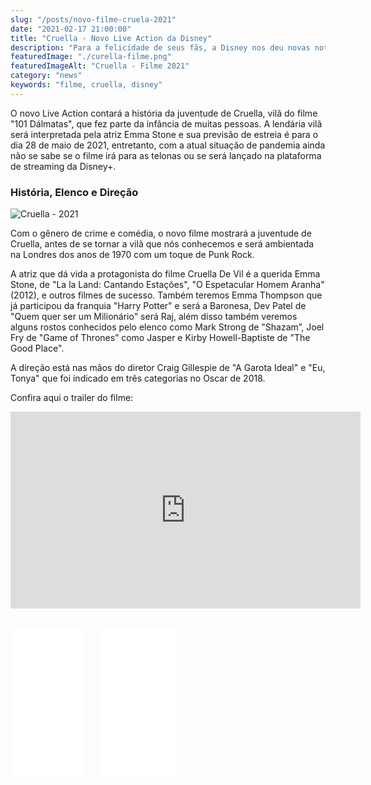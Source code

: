 ```yaml
---
slug: "/posts/novo-filme-cruela-2021"
date: "2021-02-17 21:00:00"
title: "Cruella - Novo Live Action da Disney"
description: "Para a felicidade de seus fãs, a Disney nos deu novas notícias sobre o tão esperado live action de Cruella, protagonizado pela atriz Emma Stone."
featuredImage: "./curella-filme.png"
featuredImageAlt: "Cruella - Filme 2021"
category: "news"
keywords: "filme, cruella, disney"
---
```


O novo Live Action contará a história da juventude de Cruella, vilã do filme "101 Dálmatas", que fez parte da infância de muitas pessoas.
A lendária vilã será interpretada pela atriz Emma Stone e sua previsão de estreia é para o dia 28 de maio de 2021, entretanto, com a atual
situação de pandemia ainda não se sabe se o filme irá para as telonas ou se será lançado na plataforma de streaming da Disney+.

### História, Elenco e Direção

![Cruella - 2021](./cruella.jpg)

Com o gênero de crime e comédia, o novo filme mostrará a juventude de Cruella, antes de se tornar a vilã que nós conhecemos e será ambientada
na Londres dos anos de 1970 com um toque de Punk Rock.

A atriz que dá vida a protagonista do filme Cruella De Vil é a querida Emma Stone, de "La la Land: Cantando Estações",
"O Espetacular Homem Aranha" (2012), e outros filmes de sucesso. Também teremos Emma Thompson que já participou da franquia "Harry Potter"
e será a Baronesa, Dev Patel de "Quem quer ser um Milionário" será Raj, além disso também veremos alguns rostos conhecidos pelo elenco como
Mark Strong de "Shazam”, Joel Fry de "Game of Thrones” como Jasper e Kirby Howell-Baptiste de "The Good Place".

A direção está nas mãos do diretor Craig Gillespie de "A Garota Ideal" e "Eu, Tonya" que foi indicado em três categorias no Oscar de 2018.

Confira aqui o trailer do filme:

<iframe
  width="560"
  height="315"
  src="https://www.youtube.com/embed/gmRKv7n2If8"
  frameborder="0"
  allow="accelerometer; autoplay; clipboard-write; encrypted-media; gyroscope; picture-in-picture"
  allowfullscreen
></iframe>

<iframe
  style="width:120px;height:240px;padding-right: 20px; margin-top: 30px"
  marginwidth="0"
  marginheight="0"
  scrolling="no"
  frameborder="0"
  src="//ws-na.amazon-adsystem.com/widgets/q?ServiceVersion=20070822&OneJS=1&Operation=GetAdHtml&MarketPlace=BR&source=ss&ref=as_ss_li_til&ad_type=product_link&tracking_id=dimensaosete-20&language=pt_BR&marketplace=amazon&region=BR&placement=B08FJHW4YX&asins=B08FJHW4YX&linkId=b93162bf74b1cee85204f677ba08c277&show_border=true&link_opens_in_new_window=true"
></iframe>

<iframe
  style="width:120px;height:240px;"
  marginwidth="0"
  marginheight="0"
  scrolling="no"
  frameborder="0"
  src="//ws-na.amazon-adsystem.com/widgets/q?ServiceVersion=20070822&OneJS=1&Operation=GetAdHtml&MarketPlace=BR&source=ss&ref=as_ss_li_til&ad_type=product_link&tracking_id=dimensaosete-20&language=pt_BR&marketplace=amazon&region=BR&placement=B083W6CRLS&asins=B083W6CRLS&linkId=8280cafe2140dcd809040e9f408c8c5e&show_border=true&link_opens_in_new_window=true"
></iframe>
